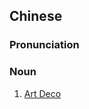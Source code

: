 {{also|装饰派艺术}}
==Chinese==
{{zh-forms|s=装饰派艺术|type=212}}

===Pronunciation===
{{zh-pron
|m=zhuāngshìpài yìshù
|cat=n
}}

===Noun===
{{zh-noun}}

# [[Art Deco]]

{{zh-cat|Art}}